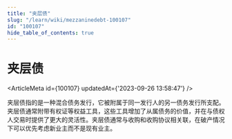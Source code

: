 ```yaml
---
title: "夹层债"
slug: "/learn/wiki/mezzaninedebt-100107"
id: "100107"
hide_table_of_contents: true
---
```



# 夹层债

<ArticleMeta id={100107} updatedAt={'2023-09-26 13:58:47'} />
<div className='border-solid border-b border-t-0 my-4 border-[var(--ifm-color-gray-300)]' />

夹层债指的是一种混合债务发行，它被附属于同一发行人的另一债务发行所支配。夹层债通常附带有权证等权益工具，这些工具增加了从属债务的价值，并在与债权人交易时提供了更大的灵活性。夹层债通常与收购和收购协议相关联，在破产情况下可以优先考虑新业主而不是现有业主。
